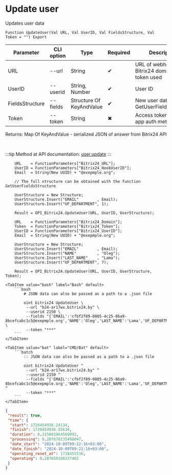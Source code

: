 ﻿---
sidebar_position: 4
description: Update user and other functions to work with Bitrix24 in the Open Integration Package, a free open-source integration library for 1C:Enterprise 8, OneScript and CLI
keywords: [1C, 1С, 1С:Enterprise, 1С:Enterprise 8.3, API, Integration, Services, Exchange, OneScript, CLI, Bitrix24]
---


# Update user
 Updates user data



`Function UpdateUser(Val URL, Val UserID, Val FieldsStructure, Val Token = "") Export`

  | Parameter | CLI option | Type | Required | Description |
  |-|-|-|-|-|
  | URL | --url | String | &#x2714; | URL of webhook or a Bitrix24 domain, when token used |
  | UserID | --userid | String, Number | &#x2714; | User ID |
  | FieldsStructure | --fields | Structure Of KeyAndValue | &#x2714; | New user data. See. GetUserFieldsStructure |
  | Token | --token | String | &#x2716; | Access token, when app auth method used |

  
  Returns:  Map Of KeyAndValue - serialized JSON of answer from Bitrix24 API

<br/>

:::tip
Method at API documentation: [user.update](https://dev.1c-bitrix.ru/rest_help/users/user_update.php)
:::
<br/>



```bsl title="1C:Enterprise/OneScript code example"
    URL    = FunctionParameters["Bitrix24_URL"];
    UserID = FunctionParameters["Bitrix24_HookUserID"];
    Email  = String(New UUID) + "@exepmple.org";

    // The full structure can be obtained with the function GetUserFieldsStructure

    UserStructure = New Structure;
    UserStructure.Insert("EMAIL"        , Email);
    UserStructure.Insert("UF_DEPARTMENT", 1);

    Result = OPI_Bitrix24.UpdateUser(URL, UserID, UserStructure);

    URL    = FunctionParameters["Bitrix24_Domain"];
    Token  = FunctionParameters["Bitrix24_Token"];
    UserID = FunctionParameters["Bitrix24_UserID"];
    Email  = String(New UUID) + "@exepmple.org";

    UserStructure = New Structure;
    UserStructure.Insert("EMAIL"        , Email);
    UserStructure.Insert("NAME"         , "Oleg");
    UserStructure.Insert("LAST_NAME"    , "Lama");
    UserStructure.Insert("UF_DEPARTMENT", 7);

    Result = OPI_Bitrix24.UpdateUser(URL, UserID, UserStructure, Token);
```
 

 <Tabs>
  
    <TabItem value="bash" label="Bash" default>
        ```bash
            # JSON data can also be passed as a path to a .json file
            
            oint bitrix24 UpdateUser \
             --url "b24-ar17wx.bitrix24.by" \
             --userid 2150 \
             --fields "{'EMAIL':'cfbf2f89-0805-4c25-86a9-8bcefcabc1c5@exepmple.org','NAME':'Oleg','LAST_NAME':'Lama','UF_DEPARTMENT':7}" \
             --token "***"
        ```
    </TabItem>
  
    <TabItem value="bat" label="CMD/Bat" default>
        ```batch
            :: JSON data can also be passed as a path to a .json file
            
            oint bitrix24 UpdateUser ^
             --url "b24-ar17wx.bitrix24.by" ^
             --userid 2150 ^
             --fields "{'EMAIL':'cfbf2f89-0805-4c25-86a9-8bcefcabc1c5@exepmple.org','NAME':'Oleg','LAST_NAME':'Lama','UF_DEPARTMENT':7}" ^
             --token "***"
        ```
    </TabItem>
</Tabs>


```json title="Result"
{
 "result": true,
 "time": {
  "start": 1728454936.24134,
  "finish": 1728454936.55634,
  "duration": 0.315001964569092,
  "processing": 0.287670135498047,
  "date_start": "2024-10-09T09:22:16+03:00",
  "date_finish": "2024-10-09T09:22:16+03:00",
  "operating_reset_at": 1728455536,
  "operating": 0.287650108337402
 }
}
```
